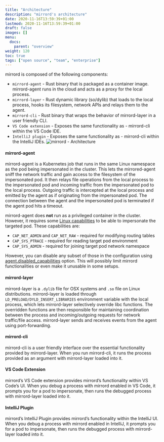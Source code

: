 ```yaml
---
title: "Architecture"
description: "mirrord's architecture"
date: 2020-11-16T13:59:39+01:00
lastmod: 2020-11-16T13:59:39+01:00
draft: false
images: []
menu:
  docs:
    parent: "overview"
weight: 120
toc: true
tags: ["open source", "team", "enterprise"]
---
```


mirrord is composed of the following components:

- `mirrord-agent` - Rust binary that is packaged as a container image. mirrord-agent runs in the cloud and acts as a proxy for the local process.
- `mirrord-layer` - Rust dynamic library (so/dylib) that loads to the local process, hooks its filesystem, network APIs and relays them to the agent.
- `mirrord-cli` - Rust binary that wraps the behavior of mirrord-layer in a user friendly CLI.
- `VS Code extension` - Exposes the same functionality as - mirrord-cli within the VS Code IDE.
- `IntelliJ plugin` - Exposes the same functionality as - mirrord-cli within the IntelliJ IDEs.
![mirrord - Architecture](/reference/architecture/architecture.svg)

#### mirrord-agent

mirrord-agent is a Kubernetes job that runs in the same Linux namespace as the pod being impersonated in the cluster. This lets the mirrored-agent sniff the network traffic and gain access to the filesystem of the impersonated pod. It then relays file operations from the local process to the impersonated pod and incoming traffic from the impersonated pod to the local process. Outgoing traffic is intercepted at the local process and emitted by the agent as if originating from the impersonated pod. The connection between the agent and the impersonated pod is terminated if the agent pod hits a timeout.

mirrord-agent does **not** run as a privileged container in the cluster. However, it requires some [Linux capabilities](https://man7.org/linux/man-pages/man7/capabilities.7.html) to be able to impersonate the targeted pod. These capabilities are:

- `CAP_NET_ADMIN` and `CAP_NET_RAW` - required for modifying routing tables
- `CAP_SYS_PTRACE` - required for reading target pod environment
- `CAP_SYS_ADMIN` - required for joining target pod network namespace

However, you can disable any subset of those in the configuration using [agent.disabled_capabilities](/reference/configuration#agent-disabled_capabilities) option.
This will possibly limit mirrord functionalities or even make it unusable in some setups.

#### mirrord-layer

mirrord-layer is a `.dylib` file for OSX systems and `.so` file on Linux distributions. mirrord-layer is loaded through `LD_PRELOAD/DYLD_INSERT_LIBRARIES` environment variable with the local process, which lets mirrord-layer selectively override libc functions. The overridden functions are then responsible for maintaining coordination between the process and incoming/outgoing requests for network traffic/file access. mirrord-layer sends and receives events from the agent using port-forwarding.

#### mirrord-cli

mirrord-cli is a user friendly interface over the essential functionality provided by mirrord-layer.  When you run mirrord-cli, it runs the process provided as an argument with mirrord-layer loaded into it.

#### VS Code Extension

mirrord’s VS Code extension provides mirrord’s functionality within VS Code’s UI. When you debug a process with mirrord enabled in VS Code, it prompts you for a pod to impersonate, then runs the debugged process with mirrord-layer loaded into it.

#### IntelliJ Plugin

mirrord’s IntelliJ Plugin provides mirrord’s functionality within the IntelliJ UI. When you debug a process with mirrord enabled in IntelliJ, it prompts you for a pod to impersonate, then runs the debugged process with mirrord-layer loaded into it.
